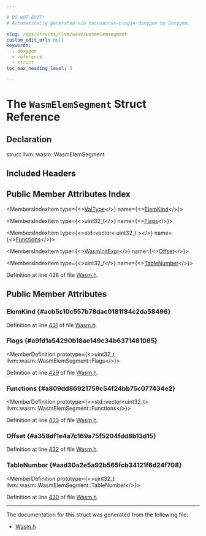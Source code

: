 ```yaml
---

# DO NOT EDIT!
# Automatically generated via docusaurus-plugin-doxygen by Doxygen.

slug: /api/structs/llvm/wasm/wasmelemsegment
custom_edit_url: null
keywords:
  - doxygen
  - reference
  - struct
toc_max_heading_level: 3

---
```





# The `WasmElemSegment` Struct Reference

<DoxygenPage pluginConfig={pluginConfig}>



## Declaration

<CodeBlock>struct llvm::wasm::WasmElemSegment</CodeBlock>

## Included Headers

<IncludesList>
<IncludesListItem
  filePath="llvm/BinaryFormat/Wasm.h"
  permalink="/docs/api/files/include/include/llvm/include/llvm/binaryformat/wasm-h"
  isLocal="true" />
</IncludesList>

## Public Member Attributes Index

<MembersIndex>

<MembersIndexItem
  type={<><a href="/docs/api/namespaces/llvm/wasm/#a0ef8084534e2fa2859faac16914a7ff8">ValType</a></>}
  name={<><a href="#acb5c10c557b78dac0181f84c2da58496">ElemKind</a></>}>
</MembersIndexItem>

<MembersIndexItem
  type={<>uint32&#95;t</>}
  name={<><a href="#a9fd1a54290b18ae149c34b6371481085">Flags</a></>}>
</MembersIndexItem>

<MembersIndexItem
  type={<>std::vector&lt; uint32&#95;t &gt;</>}
  name={<><a href="#a809dd86921759c54f24bb75c077434e2">Functions</a></>}>
</MembersIndexItem>

<MembersIndexItem
  type={<><a href="/docs/api/structs/llvm/wasm/wasminitexpr">WasmInitExpr</a></>}
  name={<><a href="#a358df1e4a7c169a75f5204fdd8b13d15">Offset</a></>}>
</MembersIndexItem>

<MembersIndexItem
  type={<>uint32&#95;t</>}
  name={<><a href="#aad30a2e5a92b565fcb34121f6d24f708">TableNumber</a></>}>
</MembersIndexItem>

</MembersIndex>


Definition at line 428 of file <a href="/docs/api/files/include/include/llvm/include/llvm/binaryformat/wasm-h">Wasm.h</a>.

<SectionDefinition>

## Public Member Attributes

### ElemKind {#acb5c10c557b78dac0181f84c2da58496}

<MemberDefinition
  prototype="ValType llvm::wasm::WasmElemSegment::ElemKind">

Definition at line <a href="/docs/api/files/include/include/llvm/include/llvm/binaryformat/wasm-h/#l00431">431</a> of file <a href="/docs/api/files/include/include/llvm/include/llvm/binaryformat/wasm-h">Wasm.h</a>.
</MemberDefinition>

### Flags {#a9fd1a54290b18ae149c34b6371481085}

<MemberDefinition
  prototype={<>uint32&#95;t llvm::wasm::WasmElemSegment::Flags</>}>

Definition at line <a href="/docs/api/files/include/include/llvm/include/llvm/binaryformat/wasm-h/#l00429">429</a> of file <a href="/docs/api/files/include/include/llvm/include/llvm/binaryformat/wasm-h">Wasm.h</a>.
</MemberDefinition>

### Functions {#a809dd86921759c54f24bb75c077434e2}

<MemberDefinition
  prototype={<>std::vector&lt;uint32&#95;t&gt; llvm::wasm::WasmElemSegment::Functions</>}>

Definition at line <a href="/docs/api/files/include/include/llvm/include/llvm/binaryformat/wasm-h/#l00433">433</a> of file <a href="/docs/api/files/include/include/llvm/include/llvm/binaryformat/wasm-h">Wasm.h</a>.
</MemberDefinition>

### Offset {#a358df1e4a7c169a75f5204fdd8b13d15}

<MemberDefinition
  prototype="WasmInitExpr llvm::wasm::WasmElemSegment::Offset">

Definition at line <a href="/docs/api/files/include/include/llvm/include/llvm/binaryformat/wasm-h/#l00432">432</a> of file <a href="/docs/api/files/include/include/llvm/include/llvm/binaryformat/wasm-h">Wasm.h</a>.
</MemberDefinition>

### TableNumber {#aad30a2e5a92b565fcb34121f6d24f708}

<MemberDefinition
  prototype={<>uint32&#95;t llvm::wasm::WasmElemSegment::TableNumber</>}>

Definition at line <a href="/docs/api/files/include/include/llvm/include/llvm/binaryformat/wasm-h/#l00430">430</a> of file <a href="/docs/api/files/include/include/llvm/include/llvm/binaryformat/wasm-h">Wasm.h</a>.
</MemberDefinition>

</SectionDefinition>

<hr/>

The documentation for this struct was generated from the following file:

<ul>
<li><a href="/docs/api/files/include/include/llvm/include/llvm/binaryformat/wasm-h">Wasm.h</a></li>
</ul>

</DoxygenPage>
